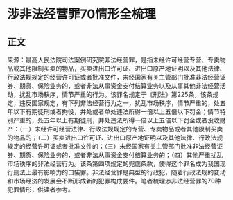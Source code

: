 # 涉非法经营罪70情形全梳理
## 正文
来源：最高人民法院司法案例研究院非法经营罪，是指未经许可经营专营、专卖物品或其他限制买卖的物品，买卖进出口许可证、进出口原产地证明以及其他法律、行政法规规定的经营许可证或者批准文件，未经国家有关主管部门批准非法经营证券、期货、保险业务的，或者非法从事资金支付结算业务以及从事其他非法经营活动，扰乱市场秩序，情节严重的行为。该罪名规定于《刑法》第225条，该条规定，违反国家规定，有下列非法经营行为之一，扰乱市场秩序，情节严重的，处五年以下有期徒刑或者拘役，并处或者单处违法所得一倍以上五倍以下罚金；情节特别严重的，处五年以上有期徒刑，并处违法所得一倍以上五倍以下罚金或者没收财产：（一）未经许可经营法律、行政法规规定的专营、专卖物品或者其他限制买卖的物品的；（二）买卖进出口许可证、进出口原产地证明以及其他法律、行政法规规定的经营许可证或者批准文件的；（三）未经国家有关主管部门批准非法经营证券、期货、保险业务的，或者非法从事资金支付结算业务的；（四）其他严重扰乱市场秩序的非法经营行为。该条第四项规定的兜底条款，使得这个罪名成为我国现行刑法上最有影响力的口袋罪。非法经营罪是典型的行政犯，随着行政法规的变动和市场经济的发展会不断形成新的犯罪构成要件。笔者梳理涉非法经营罪的70种犯罪情形，供读者参考。